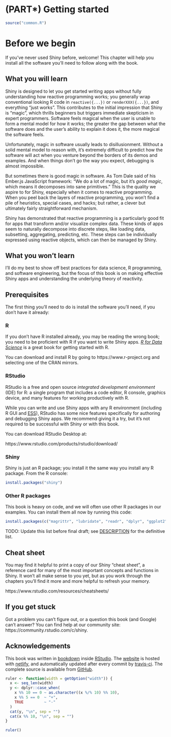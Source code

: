 # (PART\*) Getting started {-}

```r
source("common.R")
```

# Before we begin

If you've never used Shiny before, welcome! This chapter will help you install all the software you'll need to follow along with the book.

## What you will learn

Shiny is designed to let you get started writing apps without fully understanding how reactive programming works; you generally wrap conventional looking R code in `reactive({...})` or `renderXXX({...})`, and everything "just works". This contributes to the initial impression that Shiny is "magic", which thrills beginners but triggers immediate skepticism in expert programmers. Software feels magical when the user is unable to form a mental model for how it works; the greater the gap between what the software does and the user's ability to explain it does it, the more magical the software feels.

Unfortunately, magic in software usually leads to disillusionment. Without a solid mental model to reason with, it's extremely difficult to predict how the software will act when you venture beyond the borders of its demos and examples. And when things don't go the way you expect, debugging is almost impossible.

But sometimes there is good magic in software. As Tom Dale said of his Ember.js JavaScript framework: "We do a lot of magic, but it's _good magic_, which means it decomposes into sane primitives." This is the quality we aspire to for Shiny, especially when it comes to reactive programming. When you peel back the layers of reactive programming, you won't find a pile of heuristics, special cases, and hacks; but rather, a clever but ultimately fairly straightforward mechanism. 

Shiny has demonstrated that reactive programming is a particularly good fit for apps that transform and/or visualize complex data. These kinds of apps seem to naturally decompose into discrete steps, like loading data, subsetting, aggregating, predicting, etc. These steps can be individually expressed using reactive objects, which can then be managed by Shiny.

## What you won't learn

I'll do my best to show off best practices for data science, R programming, and software engineering, but the focus of this book is on making effective Shiny apps and understanding the underlying theory of reactivity.

## Prerequisites {#prerequisites}

The first thing you'll need to do is install the software you'll need, if you don't have it already:

### R {-}

If you don't have R installed already, you may be reading the wrong book; you need to be proficient with R if you want to write Shiny apps. [_R for Data Science_](https://r4ds.had.co.nz/) is a great book for getting started with R.

You can download and install R by going to https://www.r-project.org and selecting one of the CRAN mirrors.

### RStudio {-}

RStudio is a free and open source *integrated development environment* (IDE) for R: a single program that includes a code editor, R console, graphics device, and many features for working productively with R.

While you can write and use Shiny apps with any R environment (including R GUI and [ESS](http://ess.r-project.org)), RStudio has some nice features specifically for authoring and debugging Shiny apps. We recommend giving it a try, but it's not required to be successful with Shiny or with this book.

You can download RStudio Desktop at:

https://www.rstudio.com/products/rstudio/download/

### Shiny {-}

Shiny is just an R package; you install it the same way you install any R package. From the R console:

```r
install.packages("shiny")
```

### Other R packages {-}

This book is heavy on code, and we will often use other R packages in our examples. You can install them all now by running this code:

```r
install.packages(c("magrittr", "lubridate", "readr", "dplyr", "ggplot2", "gt"))
```

TODO: Update this list before final draft; see [DESCRIPTION](https://github.com/jcheng5/shiny-book/blob/master/DESCRIPTION) for the definitive list.

## Cheat sheet

You may find it helpful to print a copy of our Shiny "cheat sheet", a reference card for many of the most important concepts and functions in Shiny. It won't all make sense to you yet, but as you work through the chapters you'll find it more and more helpful to refresh your memory.

https://www.rstudio.com/resources/cheatsheets/

## If you get stuck

Got a problem you can't figure out, or a question this book (and Google) can't answer? You can find help at our community site: https://community.rstudio.com/c/shiny.

## Acknowledgements

This book was written in [bookdown](http://bookdown.org/) inside [RStudio](http://www.rstudio.com/ide/). The [website](http://mastering-shiny.org/) is hosted with [netlify](http://netlify.com/), and automatically updated after every commit by [travis-ci](https://travis-ci.org/). The complete source is available from [GitHub](https://github.com/jcheng/shiny-book). 

```r
ruler <- function(width = getOption("width")) {
  x <- seq_len(width)
  y <- dplyr::case_when(
    x %% 10 == 0 ~ as.character((x %/% 10) %% 10),
    x %% 5 == 0  ~ "+",
    TRUE         ~ "-"
  )
  cat(y, "\n", sep = "")
  cat(x %% 10, "\n", sep = "")
}

ruler()
```

